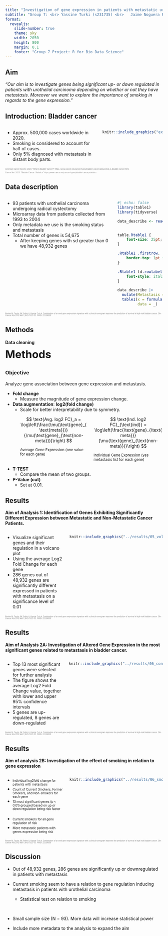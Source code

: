 ```yaml
---
title: "Investigation of gene expression in patients with metastatic urothelial carcinoma"
subtitle: "Group 7: <br> Yassine Turki (s231735) <br>	Jaime Noguera Piera (s233773) <br> Mette Bøge Pedersen (s194679) <br> Sarah Rosenberg Asmussen (s194689) <br> Caroline Amalie Bastholm Jensen (s213427)"
format:
  revealjs: 
    slide-number: true
    theme: sky
    width: 2050
    height: 800
    margin: 0.1
    footer: "Group 7 Project: R for Bio Data Science"
---
```


## Aim

<p style="text-align: center;">

*"Our aim is to investigate genes being significant up- or down regulated in patients with urothelial carcinoma depending on whether or not they have metastasis. Moreover we want to explore the importance of smoking in regards to the gene expression."*

</p>

## Introduction: Bladder cancer

::: columns
::: {.column width="60%"}
-   Approx. 500,000 cases worldwide in 2020.
-   Smoking is considered to account for half of cases.
-   Only 5% diagnosed with metastasis in distant body parts.
:::

::: {.column width="40%"}
```r
knitr::include_graphics("external_figures/bladder_cancer.png")
```
:::
:::

<!-- References -->

::: {.absolute bottom="0;" style="font-size: 0.4em; color: grey;"}
American Cancer Society. 2023. "What Is Bladder Cancer?" https://www.cancer.org/cancer/types/bladder-cancer/about/what-is-bladder-cancer.html.

Cancer.Net. 2023. "Bladder Cancer: Statistics" https://www.cancer.net/cancer-types/bladder-cancer/statistics
:::

## Data description

::: columns
::: {.column width="70%"}
-   93 patients with urothelial carcinoma undergoing radical cystectomy
-   Microarray data from patients collected from 1993 to 2004
-   Only metadata we use is the smoking status and metastasis
-   Total number of genes is 54,675
    -   After keeping genes with sd greater than 0 we have 48,932 genes
:::

::: {.column width="30%"}
```r
#| echo: false
library(table1)
library(tidyverse)

data_describe <- read_tsv("../data/04_dat_desc.tsv",
                            show_col_types = FALSE)
```

```css
table.Rtable1 {
    font-size: 25pt;
}

.Rtable1 .firstrow, .Rtable1 .firstrow ~ td {
    border-top: 1pt solid black;
}

.Rtable1 td.rowlabel {
    font-style: italic;
}
```


```r
data_describe |> 
  mutate(Metastasis = factor(Metastasis)) |> 
  table1(x = formula(~ Smoking + Metastasis), 
         data = _)
```
:::

:::

<!-- References -->

::: {.absolute bottom="0;" style="font-size: 0.4em; color: grey;"}
Riester M, Taylor JM, Feifer A, Koppie T et al. Combination of a novel gene expression signature with a clinical nomogram improves the prediction of survival in high-risk bladder cancer. Clin Cancer Res 2012 Mar 1;18(5):1323-33. PMID: 22228636
:::

## Methods

#### Data cleaning

## Methods {.your_specific_slide_identifier}

<!-- Add inline CSS for specific slide -->
<style>
/* Adjust font size and move everything higher */
.your_specific_slide_identifier {
  font-size: 34px; /* Adjust the font size as needed */
  margin-top: -2%; /* Adjust the top margin as needed */
}

/* Adjust layout for two-column display */
.your_specific_slide_identifier .columns {
  display: flex;
  align-items: top; /* Align columns to the top */
}

.your_specific_slide_identifier .column {
  flex: 1;
  margin-right: 20px; /* Adjust the spacing between columns as needed */
}

.your_specific_slide_identifier .column p {
  margin-bottom: 5px; /* Adjust the spacing between paragraphs as needed */
}

/* Change the font size for specific lines */
.your_specific_slide_identifier .column p small {
  font-size: 80%; /* Adjust the font size for smaller letters */
}
</style>


### Objective
Analyze gene association between gene expression and metastasis.

+ **Fold change**
  - Measure the magnitude of gene expression change.

+ **Data augmentation**: **log2(fold change)**
  - Scale for better interpretability due to symmetry.
    <div class="columns">
    <div class="column">

      $$
      \text{Avg. log2 FC}_a = \log\left(\frac{\mu(\text{gene}_{\text{meta}})}{\mu(\text{gene}_{\text{non-meta}})}\right)
      $$

      <small>Average Gene Expression (one value for each gene) </small>

    </div>
    <div class="column">

      $$
      \text{Ind. log2 FC}_{\text{ind}} = \log\left(\frac{\text{gene}_{\text{meta}}}{\mu(\text{gene}_{\text{non-meta}})}\right)
      $$

      <small>Individual Gene Expression (yes metastasis list for each gene) </small>

    </div>
  </div>

* **T-TEST**
  - Compare the mean of two groups.

* **P-Value (cut)**
  - Set at 0.01.

## Results

<b>Aim of Analysis 1: Identification of Genes Exhibiting Significantly Different Expression between Metastatic and Non-Metastatic Cancer Patients.</b>

::: columns
::: {.column width="50%"}
-   Visualize significant genes and their regulation in a volcano plot
-   Using the average Log2 Fold Change for each gene
-   286 genes out of 48,932 genes are significantly different expressed in patients with metastasis on a significance level of 0.01
:::

::: {.column width="50%" style="margin-top: 0px;"}
```r
knitr::include_graphics("../results/05_volcano_plot.png")
```
:::
:::

<!-- References -->

::: {.absolute bottom="-50px;" style="font-size: 0.4em; color: grey;"}
Riester M, Taylor JM, Feifer A, Koppie T et al. Combination of a novel gene expression signature with a clinical nomogram improves the prediction of survival in high-risk bladder cancer. Clin Cancer Res 2012 Mar 1;18(5):1323-33. PMID: 22228636
:::

## Results

<b>Aim of Analysis 2A: Investigation of Altered Gene Expression in the most significant genes related to metastasis in bladder cancer.</b>

::: columns
::: {.column width="50%"}
-   Top 13 most significant genes were selected for further analysis
-   The figure shows the average Log2 Fold Change value, together with lower and upper 95% confidence intervals
-   5 genes are up-regulated, 8 genes are down-regulated
:::

::: {.column width="50%" style="margin-top: 0px;"}
```r
knitr::include_graphics("../results/06_conf_int_plot.png")
```
:::
:::

<!-- References -->

::: {.absolute bottom="-50;" style="font-size: 0.4em; color: grey;"}
Riester M, Taylor JM, Feifer A, Koppie T et al. Combination of a novel gene expression signature with a clinical nomogram improves the prediction of survival in high-risk bladder cancer. Clin Cancer Res 2012 Mar 1;18(5):1323-33. PMID: 22228636
:::

## Results

<b>Aim of analysis 2B: Investigation of the effect of smoking in relation to gene expression</b>

::: columns
::: {.column width="50%"}
-   [Individual log2fold change for patients with metastasis]{style="font-size: 0.7em;"}
-   [Count of Current Smokers, Former Smokers, and Non-smokers for each gene]{style="font-size: 0.7em;"}
-   [13 most significant genes (p \< 0.01) grouped based on up or down regulation being risk factor]{style="font-size: 0.7em;"} <br><br>
-   [Current smokers for all gene regulation of risk]{style="font-size: 0.7em;"}
-   [More metastatic patients with genes expression being risk]{style="font-size: 0.7em;"}
:::

::: {.column width="50%" style="margin-top: 0px;"}
```r
knitr::include_graphics("../results/06_smoking_plot.png")
```
:::
:::

<!-- References -->

::: {.absolute bottom="-50;" style="font-size: 0.4em; color: grey;"}
Riester M, Taylor JM, Feifer A, Koppie T et al. Combination of a novel gene expression signature with a clinical nomogram improves the prediction of survival in high-risk bladder cancer. Clin Cancer Res 2012 Mar 1;18(5):1323-33. PMID: 22228636
:::

## Discussion

-   Out of 48,932 genes, 286 genes are significantly up or downregulated in patients with metastasis

-   Current smoking seem to have a relation to gene regulation inducing metastasis in patients with urothelial carcinoma

    -   Statistical test on relation to smoking

<br>

-   Small sample size (N = 93). More data will increase statistical power

-   Include more metadata to the analysis to expand the aim
